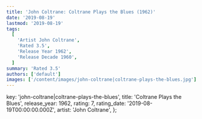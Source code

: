 ```yaml
---
title: 'John Coltrane: Coltrane Plays the Blues (1962)'
date: '2019-08-19'
lastmod: '2019-08-19'
tags:
  [
    'Artist John Coltrane',
    'Rated 3.5',
    'Release Year 1962',
    'Release Decade 1960',
  ]
summary: 'Rated 3.5'
authors: ['default']
images: ['/content/images/john-coltrane|coltrane-plays-the-blues.jpg']
---
```


  key: 'john-coltrane|coltrane-plays-the-blues',
  title: 'Coltrane Plays the Blues',
  release_year: 1962,
  rating: 7,
  rating_date: '2019-08-19T00:00:00.000Z',
  artist: 'John Coltrane',
};

<MusicRating data={data} />
